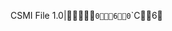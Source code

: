 CSMI File 1.0|                                `   0                            6         0   `   `       C                     6          